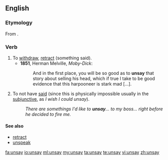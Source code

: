 ==English==

===Etymology===
From {{prefix|un|say}}.

===Verb===
{{en-verb|unsays|unsaying|unsaid|unsaid}}

# To [[withdraw]], [[retract]] (something said).
#*'''1851''', Herman Melville, ''Moby-Dick'':
#*:And in the first place, you will be so good as to '''unsay''' that story about selling his head, which if true I take to be good evidence that this harpooneer is stark mad [...].
#To not have [[said]] (since this is physically impossible usually in the [[subjunctive]], as ''I wish I could unsay'').
#:''There are somethings I'd like to '''unsay'''... to my boss... right before he decided to fire me.''

====See also====
* [[retract]]
* [[unspeak]]

[[fa:unsay]]
[[io:unsay]]
[[ml:unsay]]
[[my:unsay]]
[[ta:unsay]]
[[te:unsay]]
[[vi:unsay]]
[[zh:unsay]]